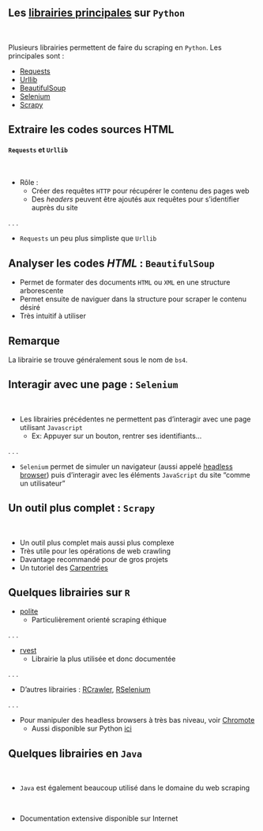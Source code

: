 ## Les [librairies principales](https://www.projectpro.io/article/python-libraries-for-web-scraping/625#mcetoc_1gb5hj7o81i) sur `Python`

<br>

Plusieurs librairies permettent de faire du scraping en `Python`. Les principales sont :

- [Requests](https://requests.readthedocs.io/en/latest/)
- [Urllib](https://docs.python.org/fr/3/library/urllib.html)
- [BeautifulSoup](https://www.crummy.com/software/BeautifulSoup/bs4/doc/)
- [Selenium](https://selenium-python.readthedocs.io/)
- [Scrapy](https://scrapy.org/)


## Extraire les codes sources HTML

#### `Requests` et `Urllib`

<br>

- Rôle :
    + Créer des requêtes `HTTP` pour récupérer le contenu des pages web
    + Des _headers_ peuvent être ajoutés aux requêtes pour s'identifier auprès du site

. . .

- `Requests` un peu plus simpliste que `Urllib`


## Analyser les codes _HTML_ : `BeautifulSoup`

- Permet de formater des documents `HTML` ou `XML` en une structure arborescente
- Permet ensuite de naviguer dans la structure pour scraper le contenu désiré
- Très intuitif à utiliser

::: {.callout-tip}
## Remarque

La librairie se trouve généralement sous le nom de `bs4`.
:::


## Interagir avec une page : `Selenium`

<br>

- Les librairies précédentes ne permettent pas d'interagir avec une page utilisant `Javascript`
    - Ex: Appuyer sur un bouton, rentrer ses identifiants...

. . .

- `Selenium` permet de simuler un navigateur (aussi appelé [headless browser](https://en.wikipedia.org/wiki/Headless_browser)) puis d'interagir avec les éléments `JavaScript` du site "comme un utilisateur"


## Un outil plus complet : `Scrapy`

<br>

- Un outil plus complet mais aussi plus complexe
- Très utile pour les opérations de web crawling
- Davantage recommandé pour de gros projets
- Un tutoriel des [Carpentries](https://librarycarpentry.org/lc-webscraping/04-scrapy/index.html)


## Quelques librairies sur `R`

- [polite](https://cran.r-project.org/web/packages/polite/index.html)
    - Particulièrement orienté scraping éthique

. . .

- [rvest](https://thinkr.fr/rvest/)
    - Librairie la plus utilisée et donc documentée

. . .

- D'autres librairies : [RCrawler](https://cran.r-project.org/web/packages/Rcrawler/Rcrawler.pdf), [RSelenium](https://cran.r-project.org/web/packages/RSelenium/index.html)

. . .

- Pour manipuler des headless browsers à très bas niveau, voir [Chromote](https://github.com/rstudio/chromote)
    + Aussi disponible sur Python [ici](https://pypi.org/project/chromote/)


## Quelques librairies en `Java`

<br>

- `Java` est également beaucoup utilisé dans le domaine du web scraping

<br>

- Documentation extensive disponible sur Internet
